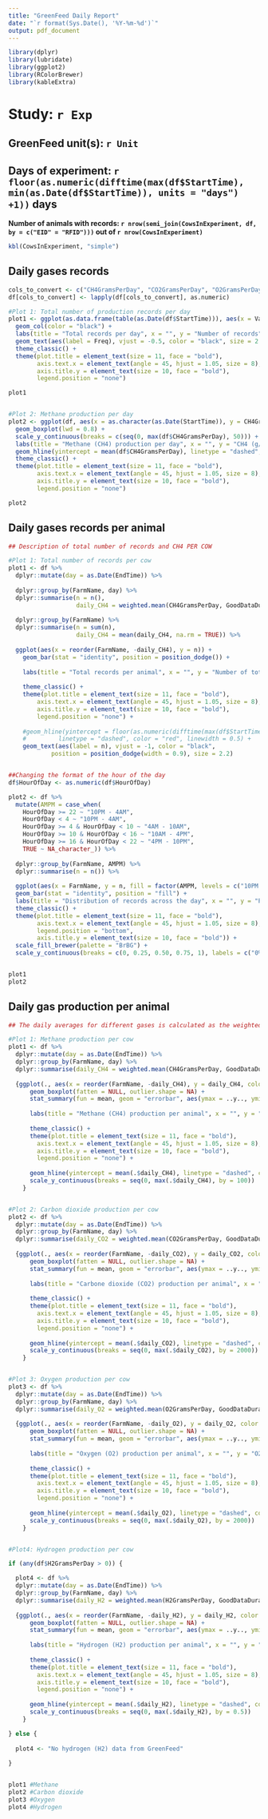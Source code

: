 ```yaml
---
title: "GreenFeed Daily Report"
date: "`r format(Sys.Date(), '%Y-%m-%d')`"
output: pdf_document
---
```



```r

library(dplyr)
library(lubridate)
library(ggplot2)
library(RColorBrewer)
library(kableExtra)

```

# Study: `r Exp`

## GreenFeed unit(s): `r Unit`

## Days of experiment: `r floor(as.numeric(difftime(max(df$StartTime), min(as.Date(df$StartTime)), units = "days") +1))` days

**Number of animals with records: `r nrow(semi_join(CowsInExperiment, df, by = c("EID" = "RFID")))` out of `r nrow(CowsInExperiment)`**


```r

kbl(CowsInExperiment, "simple")

```

\newpage

## **Daily gases records**

```r

cols_to_convert <- c("CH4GramsPerDay", "CO2GramsPerDay", "O2GramsPerDay", "H2GramsPerDay")
df[cols_to_convert] <- lapply(df[cols_to_convert], as.numeric)

#Plot 1: Total number of production records per day
plot1 <- ggplot(as.data.frame(table(as.Date(df$StartTime))), aes(x = Var1, y = Freq)) + 
  geom_col(color = "black") +
  labs(title = "Total records per day", x = "", y = "Number of records") +
  geom_text(aes(label = Freq), vjust = -0.5, color = "black", size = 2.2, position = position_dodge(width = 0.9)) +
  theme_classic() +
  theme(plot.title = element_text(size = 11, face = "bold"),
        axis.text.x = element_text(angle = 45, hjust = 1.05, size = 8),
        axis.title.y = element_text(size = 10, face = "bold"),
        legend.position = "none")

plot1


#Plot 2: Methane production per day
plot2 <- ggplot(df, aes(x = as.character(as.Date(StartTime)), y = CH4GramsPerDay, color = as.character(as.Date(StartTime)))) + 
  geom_boxplot(lwd = 0.8) +
  scale_y_continuous(breaks = c(seq(0, max(df$CH4GramsPerDay), 50))) +
  labs(title = "Methane (CH4) production per day", x = "", y = "CH4 (g/d)") +
  geom_hline(yintercept = mean(df$CH4GramsPerDay), linetype = "dashed", color = "black", linewidth = 0.5) +
  theme_classic() +
  theme(plot.title = element_text(size = 11, face = "bold"),
        axis.text.x = element_text(angle = 45, hjust = 1.05, size = 8),
        axis.title.y = element_text(size = 10, face = "bold"),
        legend.position = "none")

plot2


```

\newpage

## **Daily gases records per animal**

```r

## Description of total number of records and CH4 PER COW

#Plot 1: Total number of records per cow
plot1 <- df %>%
  dplyr::mutate(day = as.Date(EndTime)) %>%
  
  dplyr::group_by(FarmName, day) %>%
  dplyr::summarise(n = n(), 
                   daily_CH4 = weighted.mean(CH4GramsPerDay, GoodDataDuration, na.rm = TRUE)) %>%
  
  dplyr::group_by(FarmName) %>%
  dplyr::summarise(n = sum(n), 
                   daily_CH4 = mean(daily_CH4, na.rm = TRUE)) %>%
  
  ggplot(aes(x = reorder(FarmName, -daily_CH4), y = n)) + 
    geom_bar(stat = "identity", position = position_dodge()) +
    
    labs(title = "Total records per animal", x = "", y = "Number of total records", fill = "") +
    
    theme_classic() +
    theme(plot.title = element_text(size = 11, face = "bold"),
        axis.text.x = element_text(angle = 45, hjust = 1.05, size = 8),
        axis.title.y = element_text(size = 10, face = "bold"),
        legend.position = "none") +
  
    #geom_hline(yintercept = floor(as.numeric(difftime(max(df$StartTime), min(df$StartTime), units = "days"))),
    #         linetype = "dashed", color = "red", linewidth = 0.5) +
    geom_text(aes(label = n), vjust = -1, color = "black",
            position = position_dodge(width = 0.9), size = 2.2)


##Changing the format of the hour of the day
df$HourOfDay <- as.numeric(df$HourOfDay)

plot2 <- df %>%
  mutate(AMPM = case_when(
    HourOfDay >= 22 ~ "10PM - 4AM",
    HourOfDay < 4 ~ "10PM - 4AM",
    HourOfDay >= 4 & HourOfDay < 10 ~ "4AM - 10AM",
    HourOfDay >= 10 & HourOfDay < 16 ~ "10AM - 4PM",
    HourOfDay >= 16 & HourOfDay < 22 ~ "4PM - 10PM",
    TRUE ~ NA_character_)) %>%
  
  dplyr::group_by(FarmName, AMPM) %>%
  dplyr::summarise(n = n()) %>%
  
  ggplot(aes(x = FarmName, y = n, fill = factor(AMPM, levels = c("10PM - 4AM", "4AM - 10AM", "10AM - 4PM", "4PM - 10PM")))) +
  geom_bar(stat = "identity", position = "fill") +
  labs(title = "Distribution of records across the day", x = "", y = "Percentage of total records", fill = "") +
  theme_classic() +
  theme(plot.title = element_text(size = 11, face = "bold"),
        axis.text.x = element_text(angle = 45, hjust = 1.05, size = 8),
        legend.position = "bottom",
        axis.title.y = element_text(size = 10, face = "bold")) +
  scale_fill_brewer(palette = "BrBG") +
  scale_y_continuous(breaks = c(0, 0.25, 0.50, 0.75, 1), labels = c("0%", "25%", "50%", "75%", "100%"), expand = c(0, 0))


plot1
plot2

```

\newpage

## **Daily gas production per animal**

```r

## The daily averages for different gases is calculated as the weighted mean using visit time to the GreenFeed (or 'GoodDataDuration')

#Plot 1: Methane production per cow
plot1 <- df %>%
  dplyr::mutate(day = as.Date(EndTime)) %>%
  dplyr::group_by(FarmName, day) %>%
  dplyr::summarise(daily_CH4 = weighted.mean(CH4GramsPerDay, GoodDataDuration, na.rm = TRUE)) %>%
  
  {ggplot(., aes(x = reorder(FarmName, -daily_CH4), y = daily_CH4, color = daily_CH4)) + 
      geom_boxplot(fatten = NULL, outlier.shape = NA) +
      stat_summary(fun = mean, geom = "errorbar", aes(ymax = ..y.., ymin = ..y..), width = 0.75, size = 0.7, color = "black", linetype = "solid") +
      
      labs(title = "Methane (CH4) production per animal", x = "", y = "CH4 (g/d)") +
      
      theme_classic() +
      theme(plot.title = element_text(size = 11, face = "bold"),
        axis.text.x = element_text(angle = 45, hjust = 1.05, size = 8),
        axis.title.y = element_text(size = 10, face = "bold"),
        legend.position = "none") +
      
      geom_hline(yintercept = mean(.$daily_CH4), linetype = "dashed", color = "blue", linewidth = 0.6) +
      scale_y_continuous(breaks = seq(0, max(.$daily_CH4), by = 100))
    }


#Plot 2: Carbon dioxide production per cow
plot2 <- df %>%
  dplyr::mutate(day = as.Date(EndTime)) %>%
  dplyr::group_by(FarmName, day) %>%
  dplyr::summarise(daily_CO2 = weighted.mean(CO2GramsPerDay, GoodDataDuration, na.rm = TRUE)) %>%
  
  {ggplot(., aes(x = reorder(FarmName, -daily_CO2), y = daily_CO2, color = daily_CO2)) + 
      geom_boxplot(fatten = NULL, outlier.shape = NA) +
      stat_summary(fun = mean, geom = "errorbar", aes(ymax = ..y.., ymin = ..y..), width = 0.75, size = 0.7, color = "black", linetype = "solid") +
      
      labs(title = "Carbone dioxide (CO2) production per animal", x = "", y = "CO2 (g/d)") +
      
      theme_classic() +
      theme(plot.title = element_text(size = 11, face = "bold"),
        axis.text.x = element_text(angle = 45, hjust = 1.05, size = 8),
        axis.title.y = element_text(size = 10, face = "bold"),
        legend.position = "none") +
      
      geom_hline(yintercept = mean(.$daily_CO2), linetype = "dashed", color = "red", linewidth = 0.6) +
      scale_y_continuous(breaks = seq(0, max(.$daily_CO2), by = 2000))
    }


#Plot 3: Oxygen production per cow
plot3 <- df %>%
  dplyr::mutate(day = as.Date(EndTime)) %>%
  dplyr::group_by(FarmName, day) %>%
  dplyr::summarise(daily_O2 = weighted.mean(O2GramsPerDay, GoodDataDuration, na.rm = TRUE)) %>%
  
  {ggplot(., aes(x = reorder(FarmName, -daily_O2), y = daily_O2, color = daily_O2)) + 
      geom_boxplot(fatten = NULL, outlier.shape = NA) +
      stat_summary(fun = mean, geom = "errorbar", aes(ymax = ..y.., ymin = ..y..), width = 0.75, size = 0.7, color = "black", linetype = "solid") +
      
      labs(title = "Oxygen (O2) production per animal", x = "", y = "O2 (g/d)") +
      
      theme_classic() +
      theme(plot.title = element_text(size = 11, face = "bold"),
        axis.text.x = element_text(angle = 45, hjust = 1.05, size = 8),
        axis.title.y = element_text(size = 10, face = "bold"),
        legend.position = "none") +
      
      geom_hline(yintercept = mean(.$daily_O2), linetype = "dashed", color = "green", linewidth = 0.6) +
      scale_y_continuous(breaks = seq(0, max(.$daily_O2), by = 2000))
    }


#Plot4: Hydrogen production per cow

if (any(df$H2GramsPerDay > 0)) {

  plot4 <- df %>%
  dplyr::mutate(day = as.Date(EndTime)) %>%
  dplyr::group_by(FarmName, day) %>%
  dplyr::summarise(daily_H2 = weighted.mean(H2GramsPerDay, GoodDataDuration, na.rm = TRUE)) %>%
  
  {ggplot(., aes(x = reorder(FarmName, -daily_H2), y = daily_H2, color = daily_H2)) + 
      geom_boxplot(fatten = NULL, outlier.shape = NA) +
      stat_summary(fun = mean, geom = "errorbar", aes(ymax = ..y.., ymin = ..y..), width = 0.75, size = 0.7, color = "black", linetype = "solid") +
      
      labs(title = "Hydrogen (H2) production per animal", x = "", y = "H2 (g/d)") +
      
      theme_classic() +
      theme(plot.title = element_text(size = 11, face = "bold"),
        axis.text.x = element_text(angle = 45, hjust = 1.05, size = 8),
        axis.title.y = element_text(size = 10, face = "bold"),
        legend.position = "none") +
      
      geom_hline(yintercept = mean(.$daily_H2), linetype = "dashed", color = "yellow", linewidth = 0.6) +
      scale_y_continuous(breaks = seq(0, max(.$daily_H2), by = 0.5))
    }

} else {
  
  plot4 <- "No hydrogen (H2) data from GreenFeed"
  
}


plot1 #Methane
plot2 #Carbon dioxide
plot3 #Oxygen
plot4 #Hydrogen

```
